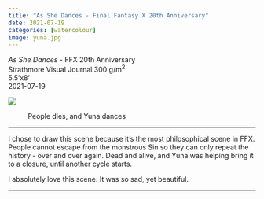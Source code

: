 ```yaml
---
title: "As She Dances - Final Fantasy X 20th Anniversary"
date: 2021-07-19
categories: [watercolour]
image: yuna.jpg
---
```


*As She Dances* - FFX 20th Anniversary  
Strathmore Visual Journal 300 g/m<sup>2</sup>  
5.5'x8'  
2021-07-19

![](yuna.jpg)
<figure>

<figcaption>People dies, and Yuna dances</figcaption>
</figure>

<hr>
I chose to draw this scene because it's the most philosophical scene in FFX. People cannot escape from the monstrous Sin so they can only repeat the history - over and over again. Dead and alive, and Yuna was helping bring it to a closure, until another cycle starts.

I absolutely love this scene. It was so sad, yet beautiful.
<hr>
